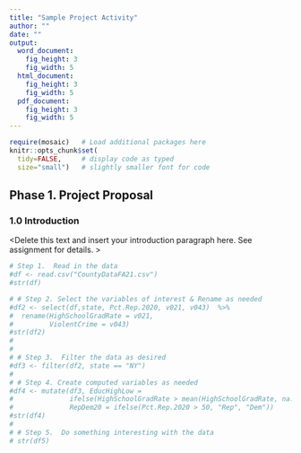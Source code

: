 ---
title: "Sample Project Activity"
author: ""
date: ""
output: 
  word_document:
    fig_height: 3
    fig_width: 5
  html_document:
    fig_height: 3
    fig_width: 5
  pdf_document:
    fig_height: 3
    fig_width: 5
---

```{r, setup, include=FALSE}
require(mosaic)   # Load additional packages here 
knitr::opts_chunk$set(
  tidy=FALSE,     # display code as typed
  size="small")   # slightly smaller font for code
```

## Phase 1. Project Proposal

### 1.0 Introduction

<Delete this text and insert your introduction paragraph here.  See assignment for details. >


```{r}

# Step 1.  Read in the data
#df <- read.csv("CountyDataFA21.csv")
#str(df)

# # Step 2. Select the variables of interest & Rename as needed
#df2 <- select(df,state, Pct.Rep.2020, v021, v043)  %>%
#  rename(HighSchoolGradRate = v021, 
#         ViolentCrime = v043)
#str(df2)
# 
# 
# # Step 3.  Filter the data as desired
#df3 <- filter(df2, state == "NY")
# 
# # Step 4. Create computed variables as needed
#df4 <- mutate(df3, EducHighLow = 
#              ifelse(HighSchoolGradRate > mean(HighSchoolGradRate, na.rm = T), "High", "Low"),
#              RepDem20 = ifelse(Pct.Rep.2020 > 50, "Rep", "Dem"))
#str(df4)
# 
# # Step 5.  Do something interesting with the data
# str(df5)

```
